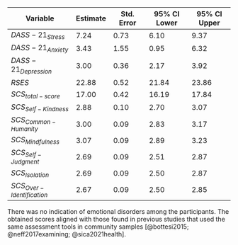 
| Variable            | Estimate | Std. Error | 95% CI Lower | 95% CI Upper |
|---------------------|----------|------------|--------------|--------------|
| $DASS-21_{Stress}$  | 7.24     | 0.73       | 6.10         | 9.37         |
| $DASS-21_{Anxiety}$ | 3.43     | 1.55       | 0.95         | 6.32         |
| $DASS-21_{Depression}$| 3.00    | 0.36      | 2.17         | 3.92         |
| $RSES$                | 22.88    | 0.52       | 21.84        | 23.86        |
| $SCS_{total-score}$        | 17.00    | 0.42       | 16.19        | 17.84   |
| $SCS_{Self-Kindness}$      | 2.88     | 0.10       | 2.70         | 3.07    |
| $SCS_{Common-Humanity}$    | 3.00     | 0.09       | 2.83         | 3.17    |
| $SCS_{Mindfulness}$        | 3.07     | 0.09       | 2.89         | 3.23    |
| $SCS_{Self-Judgment}$      | 2.69     | 0.09       | 2.51         | 2.87    |
| $SCS_{Isolation}$          | 2.69     | 0.09       | 2.50         | 2.87    |
| $SCS_{Over-Identification}$| 2.67     | 0.09       | 2.50         | 2.85    |

There was no indication of emotional disorders among the participants. The obtained scores aligned with those found in previous studies that used the same assessment tools in community samples  [@bottesi2015; @neff2017examining; @sica2021health].